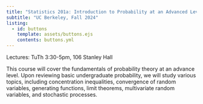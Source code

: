 ```yaml
---
title: "Statistics 201a: Introduction to Probability at an Advanced Level"
subtitle: "UC Berkeley, Fall 2024"
listing:
  - id: buttons
    template: assets/buttons.ejs
    contents: buttons.yml
---
```


::: {#buttons}
:::

Lectures: TuTh 3:30-5pm, 106 Stanley Hall

This course will cover the fundamentals of probability theory at an advance level.  Upon reviewing basic undergraduate probability, we will study various topics, including concentration inequalities, convergence of random variables, generating functions, limit theorems, multivariate random variables, and stochastic processes.